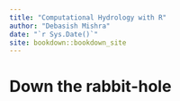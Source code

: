 ```yaml
--- 
title: "Computational Hydrology with R"
author: "Debasish Mishra"
date: "`r Sys.Date()`"
site: bookdown::bookdown_site
---
```


# Down the rabbit-hole

